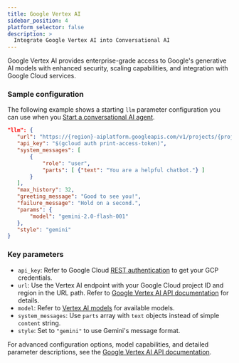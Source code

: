 ```yaml
---
title: Google Vertex AI
sidebar_position: 4
platform_selector: false
description: >
  Integrate Google Vertex AI into Conversational AI 
---
```


Google Vertex AI provides enterprise-grade access to Google's generative AI models with enhanced security, scaling capabilities, and integration with Google Cloud services.

### Sample configuration

The following example shows a starting `llm` parameter configuration you can use when you [Start a conversational AI agent](../rest-api/join).

```json
"llm": {
   "url": "https://{region}-aiplatform.googleapis.com/v1/projects/{project}/locations/{region}/publishers/google/models/{model}:{resource}",
   "api_key": "$(gcloud auth print-access-token)",
   "system_messages": [
       {
           "role": "user",
           "parts": [ {"text": "You are a helpful chatbot."} ]
       }
   ],
   "max_history": 32,
   "greeting_message": "Good to see you!",
   "failure_message": "Hold on a second.",
   "params": {
       "model": "gemini-2.0-flash-001"
   },
   "style": "gemini"
}
```

### Key parameters

- `api_key`: Refer to Google Cloud [REST authentication](https://cloud.google.com/docs/authentication/rest) to get your GCP credentials.
- `url`: Use the Vertex AI endpoint with your Google Cloud project ID and region in the URL path. Refer to [Google Vertex AI API documentation](https://cloud.google.com/vertex-ai/generative-ai/docs/learn/locations) for details.
- `model`: Refer to [Vertex AI models](https://cloud.google.com/vertex-ai/generative-ai/docs/learn/models) for available models.
- `system_messages`: Use `parts` array with `text` objects instead of simple `content` string.
- `style`: Set to `"gemini"` to use Gemini's message format.

For advanced configuration options, model capabilities, and detailed parameter descriptions, see the [Google Vertex AI API documentation](https://cloud.google.com/vertex-ai/generative-ai/docs/learn/prompts/system-instructions).